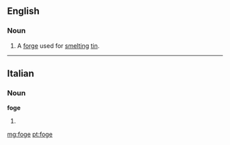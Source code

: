 ==English==

===Noun===
{{en-noun}}

# {{UK|dialect|Cornwall|dated}} A [[forge]] used for [[smelt]]ing [[tin]].
#: {{rfquotek|Raymond}}

{{Webster 1913}}

----

==Italian==

===Noun===
'''foge''' {{f}}

# {{plural of|foga|lang=it}}

[[mg:foge]]
[[pt:foge]]